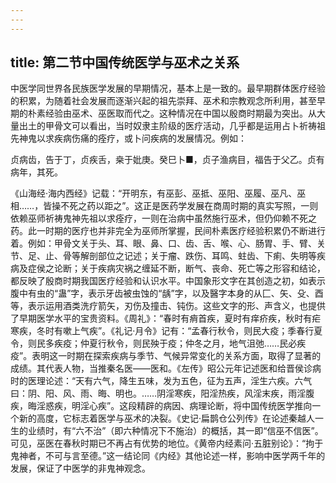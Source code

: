 ```yaml
---
---
---
```

title: 第二节中国传统医学与巫术之关系
---



中医学同世界各民族医学发展的早期情况，基本上是一致的。最早期群体医疗经验的积累，为随着社会发展而逐渐兴起的祖先崇拜、巫术和宗教观念所利用，甚至早期的朴素经验由巫术、巫医取而代之。这种情况在中国以殷商时期最为突出。从大量出土的甲骨文可以看出，当时奴隶主阶级的医疗活动，几乎都是运用占卜祈祷祖先神鬼以求疾病伤痛的痊疗，或卜问疾病的发展情况。例如：

贞病齿，告于丁，贞疾舌，桒于妣庚。癸巳卜■，贞子渔病目，福告于父乙。贞有病年，其死。

《山海经·海内西经》记载：“开明东，有巫彭、巫抵、巫阳、巫履、巫凡、巫相……，皆操不死之药以距之”。这正是医药学发展在商周时期的真实写照，一则依赖巫师祈祷鬼神先祖以求痊疗，一则在治病中虽然施行巫术，但仍仰赖不死之药。此一时期的医疗也并非完全为巫师所掌握，民间朴素医疗经验积累仍不断进行着。例如：甲骨文关于头、耳、眼、鼻、口、齿、舌、喉、心、肠胃、手、臂、关节、足、止、骨等解剖部位之记述；关于瘤、跌伤、耳鸣、蛀齿、下痢、失明等疾病及症侯之论断；关于疾病灾祸之缠延不断，断气、丧命、死亡等之形容和结论，都反映了殷商时期我国医疗经验和认识水平。中国象形文字在其创造之初，如表示腹中有虫的“蛊”字，表示牙齿被虫蚀的“龋”字，以及醫字本身的从匚、矢、殳、酉等，表示运用酒类洗疗箭矢，刃伤及撞击、钝伤。这些文字的形、声含义，也提供了早期医学水平的宝贵资料。《周礼》：“春时有痟首疾，夏时有痒疥疾，秋时有疟寒疾，冬时有嗽上气疾”。《礼记·月令》记有：“孟春行秋令，则民大疫；季春行夏令，则民多疾疫；仲夏行秋令，则民殃于疫；仲冬之月，地气沮弛……民必疾疫”。表明这一时期在探索疾病与季节、气候异常变化的关系方面，取得了显著的成绩。其代表人物，当推秦名医——医和。《左传》昭公元年记述医和给晋侯诊病时的医理论述：“天有六气，降生五味，发为五色，征为五声，淫生六疾。六气曰：阴、阳、风、雨、晦、明也。……阴淫寒疾，阳淫热疾，风淫末疾，雨淫腹疾，晦淫惑疾，明淫心疾”。这段精辟的病因、病理论断，将中国传统医学推向一个新的高度，它标志着医学与巫术的决裂。《史记·扁鹊仓公列传》在论述秦越人一生的业绩时，有“六不治”（即六种情况下不施治）的概括，其一即“信巫不信医”。可见，巫医在春秋时期已不再占有优势的地位。《黄帝内经素问·五脏别论》：“拘于鬼神者，不可与言至德。”这一结论同《内经》其他论述一样，影响中医学两千年的发展，保证了中医学的非鬼神观念。